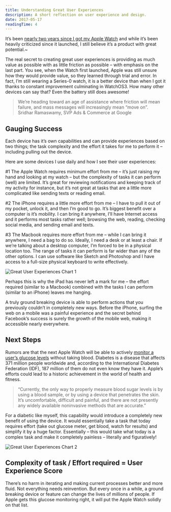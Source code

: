 ```yaml
---
title: Understanding Great User Experiences
description: A short reflection on user experience and design.
date: 2017-05-17
readingTime: 4
---
```


It’s been <a href="https://antonsten.com/hey-siri-whats-the-future-of-user-interfaces/" target="_blank">nearly two years since I got my Apple Watch</a> and while it’s been heavily criticized since it launched, I still believe it’s a product with great potential.~

The real secret to creating great user experiences is providing as much value as possible with as little friction as possible &#8211; with emphasis on the last part. You see, when the Watch first launched, Apple was still unsure how they would provide value, so they learned through trial and error. In fact, I’m still wearing a Series-0 watch, it is a better device than when I got it thanks to constant improvement culminating in WatchOS3. How many other devices can say that? Even the battery still does awesome!

> We’re heading toward an age of assistance where friction will mean failure, and mass messages will increasingly mean &#8220;move on&#8221;.<br />Sridhar Ramaswamy, SVP Ads & Commerce at Google

## Gauging Success

Each device has it’s own capabilities and can provide experiences based on two things; the task complexity and the effort it takes for me to perform it &#8211; including pulling out the device.

Here are some devices I use daily and how I see their user experiences:

#1 The Apple Watch requires minimum effort from me &#8211; it’s just raising my hand and looking at my watch &#8211; but the complexity of tasks it can perform (well) are limited. It’s great for reviewing notifications and keeping track of my activity for instance, but it’s not great at tasks that are a little more complicated like sending texts or reading email.</p>

#2 The iPhone requires a little more effort from me &#8211; I have to pull it out of my pocket, unlock it, and then I’m good to go. It&#8217;s biggest benefit over a computer is it&#8217;s mobility. I can bring it anywhere, I’ll have Internet access and it performs most tasks rather well; browsing the web, reading, checking social media, and sending email and texts.

#3 The Macbook requires more effort from me &#8211; while I can bring it anywhere, I need a bag to do so. Ideally, I need a desk or at least a chair. If we’re talking about a desktop computer, I’m forced to be in a physical location too. The range of tasks it can perform is far wider than any of the other options. I can use software like Sketch and Photoshop and I have access to a full-size physical keyboard to write effectively.

![Great User Experiences Chart 1](userexperience-chart1-1024x576.png)

Perhaps this is why the iPad has never left a mark for me &#8211; the effort required (similar to a Macbook) combined with the tasks I can perform (similar to an iPhone) leaves me hanging.

A truly ground breaking device is able to perform actions that you previously couldn’t in completely new ways. Before the iPhone, surfing the web on a mobile was a painful experience and the secret behind Facebook’s success is surely the growth of the mobile web, making it accessible nearly everywhere.

## Next Steps

Rumors are that the next Apple Watch will be able to actively <a href="http://bgr.com/2017/05/15/apple-watch-fitness-glucose-monitoring/" target="_blank">monitor a user’s glucose levels</a> without taking blood. Diabetes is a disease that affects 371 million people worldwide and, according to the International Diabetes Federation (IDF), 187 million of them do not even know they have it. Apple’s efforts could lead to a historic achievement in the world of health and fitness.

> “Currently, the only way to properly measure blood sugar levels is by using a blood sample, or by using a device that penetrates the skin. It’s uncomfortable, difficult and painful, and there are not presently any widely available noninvasive methods that are accurate.&#8221;

For a diabetic like myself, this capability would introduce a completely new benefit of using the device. It would essentially take a task that today requires effort (take out glucose meter, get blood, watch for results) and simplify it by a huge factor. Essentially &#8211; this would take what today is a complex task and make it completely painless &#8211; literally and figuratively!

![Great User Experiences Chart 2](userexperience-chart2-1024x576.png)

## Complexity of task / Effort required = User Experience Score

There’s no harm in iterating and making current processes better and more fluid. Not everything needs reinvention. But every once in a while, a ground breaking device or feature can change the lives of millions of people. If Apple gets this glucose monitoring right, it will put the Apple Watch solidly on that list.